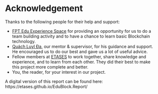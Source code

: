 # Acknowledgement {.unnumbered}

Thanks to the following people for their help and support:

  * [FPT Edu Experience Space](https://www.facebook.com/FEExpSpace) for providing an opportunity for us to do a team building activity and to have a chance to learn basic Blockchain technology.
  * [Quách Luyl Đa](https://www.facebook.com/luyldaquach), our mentor & supervisor, for his guidance and support. He encouraged us to do our best and gave us a lot of useful advice.
  * Fellow members at [ETASES](https://github.com/etases) to work together, share knowledge and experience, and to learn from each other. They did their best to make this project more complete and better.
  * You, the reader, for your interest in our project.

A digital version of this report can be found here: https://etases.github.io/EduBlock.Report/
